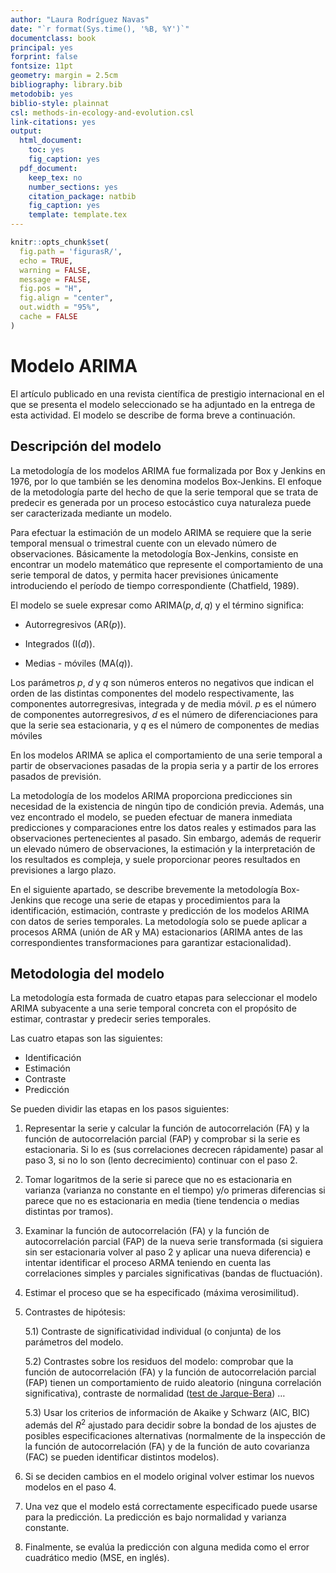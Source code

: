 ```yaml
---
author: "Laura Rodríguez Navas"
date: "`r format(Sys.time(), '%B, %Y')`"
documentclass: book
principal: yes
forprint: false
fontsize: 11pt
geometry: margin = 2.5cm
bibliography: library.bib
metodobib: yes
biblio-style: plainnat
csl: methods-in-ecology-and-evolution.csl
link-citations: yes
output:
  html_document: 
    toc: yes
    fig_caption: yes
  pdf_document:
    keep_tex: no
    number_sections: yes
    citation_package: natbib
    fig_caption: yes
    template: template.tex
---
```


```r
knitr::opts_chunk$set(
  fig.path = 'figurasR/',
  echo = TRUE,
  warning = FALSE,
  message = FALSE,
  fig.pos = "H",
  fig.align = "center",
  out.width = "95%",
  cache = FALSE
)
```

\ifdefined\ifprincipal
\else
\setlength{\parindent}{1em}
\pagestyle{fancy}
\setcounter{tocdepth}{4}
\tableofcontents

\fi

\ifdefined\ifdoblecara
\fancyhead{}{}
\fancyhead[LE,RO]{\scriptsize\rightmark}
\fancyfoot[LO,RE]{\scriptsize\slshape \leftmark}
\fancyfoot[C]{}
\fancyfoot[LE,RO]{\footnotesize\thepage}
\else
\fancyhead{}{}
\fancyhead[RO]{\scriptsize\rightmark}
\fancyfoot[LO]{\scriptsize\slshape \leftmark}
\fancyfoot[C]{}
\fancyfoot[RO]{\footnotesize\thepage}
\fi
\renewcommand{\headrulewidth}{0.4pt}
\renewcommand{\footrulewidth}{0.4pt}

# Modelo ARIMA

El artículo publicado en una revista científica de prestigio internacional en el que se presenta el modelo seleccionado se ha adjuntado en la entrega de esta actividad. El modelo se describe de forma breve a continuación.

## Descripción del modelo

La metodología de los modelos ARIMA fue formalizada por Box y Jenkins en 1976, por lo que también se les denomina modelos Box-Jenkins. El enfoque de la metodología parte del hecho de que la serie temporal que se trata de predecir es generada por un proceso estocástico cuya naturaleza puede ser caracterizada mediante un modelo. 

Para efectuar la estimación de un modelo ARIMA se requiere que la serie temporal mensual o trimestral cuente con un elevado número de observaciones. Básicamente la metodología Box-Jenkins, consiste en encontrar un modelo matemático que represente el comportamiento de una serie temporal de datos, y permita hacer previsiones únicamente introduciendo el período de tiempo correspondiente (Chatfield, 1989).

El modelo se suele expresar como ARIMA($p,d,q$) y el término significa:

- Autorregresivos (AR($p$)).

- Integrados (I($d$)).

- Medias - móviles (MA($q$)).

Los parámetros $p$, $d$ y $q$ son números enteros no negativos que indican el orden de las distintas componentes del modelo respectivamente, las componentes autorregresivas, integrada y de media móvil. $p$ es el número de componentes autorregresivos, $d$ es el número de diferenciaciones para que la serie sea estacionaria, y $q$ es el número de componentes de medias móviles

En los modelos ARIMA se aplica el comportamiento de una serie temporal a partir de observaciones pasadas de la propia seria y a partir de los errores pasados de previsión.

La metodología de los modelos ARIMA proporciona predicciones sin necesidad de la existencia de ningún tipo de condición previa. Además, una vez encontrado el modelo, se pueden efectuar de manera inmediata predicciones y comparaciones entre los datos reales y estimados para las observaciones pertenecientes al pasado. Sin embargo, además de requerir un elevado número de observaciones, la estimación y la interpretación de los resultados es compleja, y suele proporcionar peores resultados en previsiones a largo plazo.

En el siguiente apartado, se describe brevemente la metodología Box-Jenkins que recoge una serie de etapas y procedimientos para la identificación, estimación, contraste y predicción de los modelos ARIMA con datos de series temporales. La metodología solo se puede aplicar a procesos ARMA (unión de AR y MA) estacionarios (ARIMA antes de las correspondientes transformaciones para garantizar estacionalidad).

## Metodologia del modelo

La metodología esta formada de cuatro etapas para seleccionar el modelo ARIMA subyacente a una serie temporal concreta con el propósito de estimar, contrastar y predecir series temporales. 

Las cuatro etapas son las siguientes:

- Identificación
- Estimación
- Contraste
- Predicción

Se pueden dividir las etapas en los pasos siguientes:

1) Representar la serie y calcular la función de autocorrelación (FA) y la función de autocorrelación parcial (FAP) y comprobar si la serie es estacionaria. Si lo es (sus correlaciones decrecen rápidamente) pasar al paso 3, si no lo son (lento decrecimiento) continuar con el paso 2. 

2) Tomar logaritmos de la serie si parece que no es estacionaria en varianza (varianza no constante en el tiempo) y/o primeras diferencias si parece que no es estacionaria en media (tiene tendencia o medias distintas por tramos). 

3) Examinar la función de autocorrelación (FA) y la función de autocorrelación parcial (FAP) de la nueva serie transformada (si siguiera sin ser estacionaria volver al paso 2 y aplicar una nueva diferencia) e intentar identificar el proceso ARMA teniendo en cuenta las correlaciones simples y parciales significativas (bandas de fluctuación).

4) Estimar el proceso que se ha especificado (máxima verosimilitud).

5) Contrastes de hipótesis:

    5.1) Contraste de significatividad individual (o conjunta) de los parámetros del modelo.
  
    5.2) Contrastes sobre los residuos del modelo: comprobar que la función de autocorrelación (FA) y la función de autocorrelación parcial (FAP) tienen un comportamiento de ruido aleatorio (ninguna correlación significativa), contraste de normalidad ([test de Jarque-Bera](https://es.wikipedia.org/wiki/Test_de_Jarque-Bera)) ...
  
    5.3) Usar los criterios de información de Akaike y Schwarz (AIC, BIC) además del $R^{2}$ ajustado para decidir sobre la bondad de los ajustes de posibles especificaciones alternativas (normalmente de la inspección de la función de autocorrelación (FA) y de la función de auto covarianza (FAC) se pueden identificar distintos modelos). 
  
6) Si se deciden cambios en el modelo original volver estimar los nuevos modelos en el paso 4. 

7) Una vez que el modelo está correctamente especificado puede usarse para la predicción. La predicción es bajo normalidad y varianza constante.

8) Finalmente, se evalúa la predicción con alguna medida como el error cuadrático medio (MSE, en inglés).
